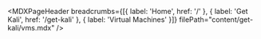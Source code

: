 
<MDXPageHeader
  breadcrumbs={[{ label: 'Home', href: '/' }, { label: 'Get Kali', href: '/get-kali' }, { label: 'Virtual Machines' }]}
  filePath="content/get-kali/vms.mdx"
/>

